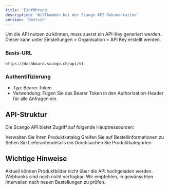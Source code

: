 ```yaml
---
title: 'Einführung'
description: 'Willkommen bei der Scango API Dokumentation'
version: 'Deutsch'
---
```


Um die API nutzen zu können, muss zuerst ein API-Key generiert werden. Dieser kann unter Einstellungen > Organisation > API Key erstellt werden.

### Basis-URL

`https://dashboard.scango.ch/api/v1`

### Authentifizierung

- Typ: Bearer Token
- Verwendung: Fügen Sie das Bearer Token in den Authorization-Header für alle Anfragen ein.

## API-Struktur

Die Scango API bietet Zugriff auf folgende Hauptressourcen:

<CardGroup>
  <Card title="Produkte" icon="box" href="/api-reference/endpoint/products">
    Verwalten Sie Ihren Produktkatalog
  </Card>
  <Card title="Bestellungen" icon="shopping-cart" href="/api-reference/endpoint/orders">
    Greifen Sie auf Bestellinformationen zu
  </Card>
  <Card title="Lieferanten" icon="truck" href="/api-reference/endpoint/suppliers">
    Sehen Sie Lieferantendetails ein
  </Card>
  <Card title="Kategorien" icon="folder-tree" href="/api-reference/endpoint/categories">
    Durchsuchen Sie Produktkategorien
  </Card>
</CardGroup>

## Wichtige Hinweise

<Note>
Aktuell können Produktbilder nicht über die API hochgeladen werden.
</Note>

<Note>
Webhooks sind noch nicht verfügbar. Wir empfehlen, in gewünschten Intervallen nach neuen Bestellungen zu prüfen.
</Note>
